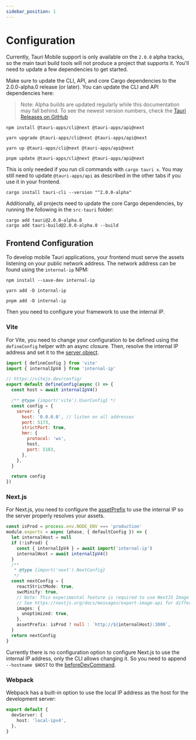 ```yaml
---
sidebar_position: 1
---
```



# Configuration

Currently, Tauri Mobile support is only available on the `2.0.0` alpha tracks, so the main tauri build tools will not produce a project that supports it. You'll need to update a few dependencies to get started.

Make sure to update the CLI, API, and core Cargo dependencies to the 2.0.0-alpha.0 release (or later). You can update the CLI and API dependencies here:

> Note: Alpha builds are updated regularly while this documentation may fall behind. To see the newest version numbers, check the [Tauri Releases on GitHub]

<Tabs groupId="package-manager">
  <TabItem value="npm">

```shell
npm install @tauri-apps/cli@next @tauri-apps/api@next
```

  </TabItem>
  <TabItem value="Yarn Classic">

```shell
yarn upgrade @tauri-apps/cli@next @tauri-apps/api@next
```

  </TabItem>
  <TabItem value="Yarn Berry">

```shell
yarn up @tauri-apps/cli@next @tauri-apps/api@next
```

  </TabItem>
  <TabItem value="pnpm">

```shell
pnpm update @tauri-apps/cli@next @tauri-apps/api@next
```

  </TabItem>
  <TabItem value="cargo">

This is only needed if you run cli commands with `cargo tauri x`. You may still need to update `@tauri-apps/api` as described in the other tabs if you use it in your frontend.

```shell
cargo install tauri-cli --version "^2.0.0-alpha"
```

  </TabItem>
</Tabs>

Additionally, all projects need to update the core Cargo dependencies, by running the following in the `src-tauri` folder:

```shell
cargo add tauri@2.0.0-alpha.0
cargo add tauri-build@2.0.0-alpha.0 --build
```

## Frontend Configuration

To develop mobile Tauri applications, your frontend must serve the assets listening on your public network address.
The network address can be found using the `internal-ip` NPM:

<Tabs groupId="package-manager">
  <TabItem value="npm">

```shell
npm install --save-dev internal-ip
```

  </TabItem>

  <TabItem value="Yarn">

```shell
yarn add -D internal-ip
```

  </TabItem>

  <TabItem value="pnpm">

```shell
pnpm add -D internal-ip
```

  </TabItem>
</Tabs>

Then you need to configure your framework to use the internal IP.

### Vite

For Vite, you need to change your configuration to be defined using the `defineConfig` helper with an async closure.
Then, resolve the internal IP address and set it to the [server object][vite server].

```javascript title=vite.config.js
import { defineConfig } from 'vite'
import { internalIpV4 } from 'internal-ip'

// https://vitejs.dev/config/
export default defineConfig(async () => {
  const host = await internalIpV4()

  /** @type {import('vite').UserConfig} */
  const config = {
    server: {
      host: '0.0.0.0', // listen on all addresses
      port: 5173,
      strictPort: true,
      hmr: {
        protocol: 'ws',
        host,
        port: 5183,
      },
    },
  }

  return config
})
```

### Next.js

For Next.js, you need to configure the [assetPrefix] to use the internal IP so the server properly resolves your assets.

```typescript title=next.config.js
const isProd = process.env.NODE_ENV === 'production'
module.exports = async (phase, { defaultConfig }) => {
  let internalHost = null
  if (!isProd) {
    const { internalIpV4 } = await import('internal-ip')
    internalHost = await internalIpV4()
  }
  /**
   * @type {import('next').NextConfig}
   */
  const nextConfig = {
    reactStrictMode: true,
    swcMinify: true,
    // Note: This experimental feature is required to use NextJS Image in SSG mode.
    // See https://nextjs.org/docs/messages/export-image-api for different workarounds.
    images: {
      unoptimized: true,
    },
    assetPrefix: isProd ? null : `http://${internalHost}:3000`,
  }
  return nextConfig
}
```

Currently there is no configuration option to configure Next.js to use the internal IP address, only the CLI allows changing it.
So you need to append `--hostname $HOST` to the [beforeDevCommand].

### Webpack

Webpack has a built-in option to use the local IP address as the host for the development server:

```typescript title=webpack.config.js
export default {
  devServer: {
    host: 'local-ipv4',
  },
}
```

[vite server]: https://vitejs.dev/config/server-options.html
[assetprefix]: https://nextjs.org/docs/api-reference/next.config.js/cdn-support-with-asset-prefix
[beforedevcommand]: ../../api/config.md#buildconfig.beforedevcommand
[tauri releases on github]: https://github.com/tauri-apps/tauri/releases
